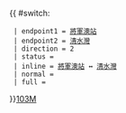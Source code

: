 {{ #switch: {{{format|}}}
  | endpoint1 = [[將軍澳站公共運輸交匯處|將軍澳站]]
  | endpoint2 = [[清水灣巴士總站|清水灣]]
  | direction = 2
  | status = 
  | inline = [[將軍澳站公共運輸交匯處|將軍澳站]] ↔ [[清水灣巴士總站|清水灣]]
  | normal = 
  | full =
}}<noinclude>[[category:新界專線小巴路線模板|103M]]</noinclude>